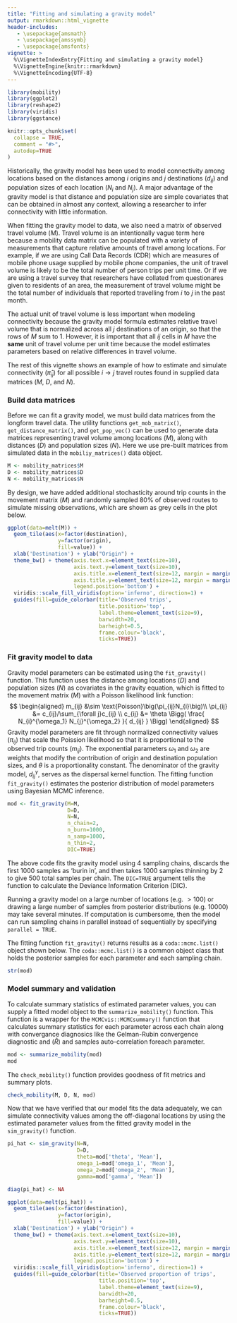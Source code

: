 ```yaml
---
title: "Fitting and simulating a gravity model"
output: rmarkdown::html_vignette
header-includes:
   - \usepackage{amsmath}
   - \usepackage{amssymb}
   - \usepackage{amsfonts}
vignette: >
  %\VignetteIndexEntry{Fitting and simulating a gravity model}
  %\VignetteEngine{knitr::rmarkdown}
  %\VignetteEncoding{UTF-8}
---
```


```r
library(mobility)
library(ggplot2)
library(reshape2)
library(viridis)
library(ggstance)

knitr::opts_chunk$set(
  collapse = TRUE,
  comment = "#>",
  autodep=TRUE
)
```

Historically, the gravity model has been used to model connectivity among locations based on the distances among $i$ origins and $j$ destinations ($d_{ij}$) and population sizes of each location ($N_i$ and $N_j$). A major advantage of the gravity model is that distance and population size are simple covariates that can be obtained in almost any context, allowing a researcher to infer connectivity with little information. 

When fitting the gravity model to data, we also need a matrix of observed travel volume ($M$). Travel volume is an intentionally vague term here because a mobility data matrix can be populated with a variety of measurements that capture relative amounts of travel among locations. For example, if we are using Call Data Records (CDR) which are measures of mobile phone usage supplied by mobile phone companies, the unit of travel volume is likely to be the total number of person trips per unit time. Or if we are using a travel survey that researchers have collated from questionares given to residents of an area, the measurement of travel volume might be the total number of individuals that reported travelling from $i$ to $j$ in the past month. 

The actual unit of travel volume is less important when modeling connectivity because the gravity model formula estimates relative travel volume that is normalized across all $j$ destinations of an origin, so that the rows of $M$ sum to 1. However, it is important that all $ij$ cells in $M$ have the **same** unit of travel volume per unit time because the model estimates parameters based on relative differences in travel volume.

The rest of this vignette shows an example of how to estimate and simulate connectivity ($\hat{\pi}_{ij}$) for all possible $i \rightarrow j$ travel routes found in supplied data matrices ($M$, $D$, and $N$).

### Build data matrices
Before we can fit a gravity model, we must build data matrices from the longform travel data. The utility functions `get_mob_matrix()`, `get_distance_matrix()`, and `get_pop_vec()` can be used to generate data matrices representing travel volume among locations ($M$), along with distances ($D$) and population sizes ($N$). Here we use pre-built matrices from simulated data in the `mobiliy_matrices()` data object.
```r
M <- mobility_matrices$M
D <- mobility_matrices$D
N <- mobility_matrices$N
```

By design, we have added additional stochasticity around trip counts in the movement matrix ($M$) and randomly sampled 80% of observed routes to simulate missing observations, which are shown as grey cells in the plot below.

```r
ggplot(data=melt(M)) +
  geom_tile(aes(x=factor(destination),
                y=factor(origin),
                fill=value)) +
  xlab('Destination') + ylab("Origin") +
  theme_bw() + theme(axis.text.x=element_text(size=10),
                     axis.text.y=element_text(size=10),
                     axis.title.x=element_text(size=12, margin = margin(t = 15)),
                     axis.title.y=element_text(size=12, margin = margin(r = 15)),
                     legend.position='bottom') +
  viridis::scale_fill_viridis(option='inferno', direction=1) +
  guides(fill=guide_colorbar(title='Observed trips',
                             title.position='top',
                             label.theme=element_text(size=9),
                             barwidth=20,
                             barheight=0.5,
                             frame.colour='black',
                             ticks=TRUE))
```


### Fit gravity model to data
Gravity model parameters can be estimated using the `fit_gravity()` function. This function uses the distance among locations ($D$) and population sizes ($N$) as covariates in the gravity equation, which is fitted to the movement matrix ($M$) with a Poisson likelihood link function:
$$
\begin{aligned}
        m_{ij} &\sim \text{Poisson}\big(\pi_{ij}N_{i}\big)\\
        \pi_{ij} &= c_{ij}/\sum_{\forall j}c_{ij} \\
        c_{ij} &= \theta \Bigg(
        \frac{
        N_{i}^{\omega_1} N_{j}^{\omega_2}
        }{
        d_{ij}
        } \Bigg)
\end{aligned}   
$$
Gravity model parameters are fit through normalized connectivity values ($\pi_{ij}$) that scale the Poission likelihood so that it is proportional to the observed trip counts ($m_{ij}$). The exponential parameters $\omega_1$ and $\omega_2$ are weights that modify the contribution of origin and destination population sizes, and $\theta$ is a proportionality constant. The denominator of the gravity model, $d_{ij}^\gamma$, serves as the dispersal kernel function. The fitting function `fit_gravity()` estimates the posterior distribution of model parameters using Bayesian MCMC inference.

```r
mod <- fit_gravity(M=M, 
                   D=D, 
                   N=N,
                   n_chain=2,
                   n_burn=1000,
                   n_samp=1000,
                   n_thin=2,
                   DIC=TRUE)
```

The above code fits the gravity model using 4 sampling chains, discards the first 1000 samples as 'burin in', and then takes 1000 samples thinning by 2 to give 500 total samples per chain. The `DIC=TRUE` argument tells the function to calculate the Deviance Information Criterion (DIC). 

Running a gravity model on a large number of locations (e.g. $\gt 100$) or drawing a large number of samples from posterior distributions (e.g. 10000) may take several minutes. If computation is cumbersome, then the model can run sampling chains in parallel instead of sequentially by specifying `parallel = TRUE`.

The fitting function `fit_gravity()` returns results as a `coda::mcmc.list()` object shown below. The `coda::mcmc.list()` is a common object class that holds the posterior samples for each parameter and each sampling chain.
```r
str(mod)
```

### Model summary and validation
To calculate summary statistics of estimated parameter values, you can supply a fitted model object to the `summarize_mobility()` function. This function is a wrapper for the `MCMCvis::MCMCsummary()` function that calculates summary statistics for each parameter across each chain along with convergance diagnosics like the Gelman-Rubin convergence diagnostic and ($\hat{R}$) and samples auto-correlation foreach parameter.
```r
mod <- summarize_mobility(mod)
mod
```

The `check_mobility()` function provides goodness of fit metrics and summary plots.
```r
check_mobility(M, D, N, mod)
```

Now that we have verified that our model fits the data adequately, we can simulate connectivity values among the off-diagonal locations by using the estimated parameter values from the fitted gravity model in the `sim_gravity()` function.

```r
pi_hat <- sim_gravity(N=N,
                      D=D,
                      theta=mod['theta', 'Mean'],
                      omega_1=mod['omega_1', 'Mean'],
                      omega_2=mod['omega_2', 'Mean'],
                      gamma=mod['gamma', 'Mean'])
```

```r
diag(pi_hat) <- NA

ggplot(data=melt(pi_hat)) +
  geom_tile(aes(x=factor(destination),
                y=factor(origin),
                fill=value)) +
  xlab('Destination') + ylab("Origin") +
  theme_bw() + theme(axis.text.x=element_text(size=10),
                     axis.text.y=element_text(size=10),
                     axis.title.x=element_text(size=12, margin = margin(t = 15)),
                     axis.title.y=element_text(size=12, margin = margin(r = 15)),
                     legend.position='bottom') +
  viridis::scale_fill_viridis(option='inferno', direction=1) +
  guides(fill=guide_colorbar(title='Observed proportion of trips',
                             title.position='top',
                             label.theme=element_text(size=9),
                             barwidth=20,
                             barheight=0.5,
                             frame.colour='black',
                             ticks=TRUE))
```
